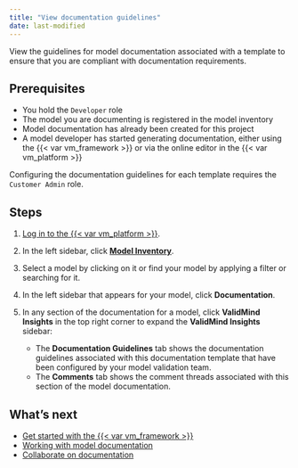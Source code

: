 ```yaml
---
title: "View documentation guidelines"
date: last-modified
---
```


View the guidelines for model documentation associated with a template to ensure that you are compliant with documentation requirements.

## Prerequisites

* You hold the `Developer` role
* The model you are documenting is registered in the model inventory
* Model documentation has already been created for this project
* A model developer has started generating documentation, either using the {{< var vm_framework >}} or via the online editor in the {{< var vm_platform >}}

::: {.callout-important}
Configuring the documentation guidelines for each template requires the `Customer Admin` role.
:::

## Steps

1. [Log in to the {{< var vm_platform >}}]({{< var vm_url >}}).

2. In the left sidebar, click [**Model Inventory**]({{< var vm_url >}}/model-inventory).

3. Select a model by clicking on it or find your model by applying a filter or searching for it.

4. In the left sidebar that appears for your model, click **Documentation**.

5. In any section of the documentation for a model, click **ValidMind Insights** in the top right corner to expand the **ValidMind Insights** sidebar:

   - The **Documentation Guidelines** tab shows the documentation guidelines associated with this documentation template that have been configured by your model validation team.
   - The **Comments** tab shows the comment threads associated with this section of the model documentation.

<!---
## Troubleshooting

[Include any common issues or errors that may arise during the task and how to resolve them.]
--->

## What's next

- [Get started with the {{< var vm_framework >}}](get-started-developer-framework.qmd)
- [Working with model documentation](working-with-model-documentation.qmd)
- [Collaborate on documentation](collaborate-with-others.qmd)
